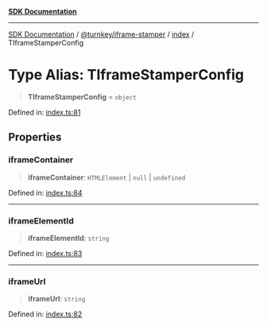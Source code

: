 [**SDK Documentation**](../../../../README.mdx)

***

[SDK Documentation](../../../../packages.mdx) / [@turnkey/iframe-stamper](../../README.mdx) / [index](../README.mdx) / TIframeStamperConfig

# Type Alias: TIframeStamperConfig

> **TIframeStamperConfig** = `object`

Defined in: [index.ts:81](https://github.com/tkhq/sdk/blob/fd49bfe86475c8603b3eb385aa101efa36fa32fc/packages/iframe-stamper/src/index.ts#L81)

## Properties

### iframeContainer

> **iframeContainer**: `HTMLElement` \| `null` \| `undefined`

Defined in: [index.ts:84](https://github.com/tkhq/sdk/blob/fd49bfe86475c8603b3eb385aa101efa36fa32fc/packages/iframe-stamper/src/index.ts#L84)

***

### iframeElementId

> **iframeElementId**: `string`

Defined in: [index.ts:83](https://github.com/tkhq/sdk/blob/fd49bfe86475c8603b3eb385aa101efa36fa32fc/packages/iframe-stamper/src/index.ts#L83)

***

### iframeUrl

> **iframeUrl**: `string`

Defined in: [index.ts:82](https://github.com/tkhq/sdk/blob/fd49bfe86475c8603b3eb385aa101efa36fa32fc/packages/iframe-stamper/src/index.ts#L82)
